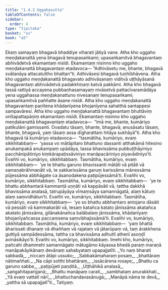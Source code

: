```yaml
---
title: "1.4.3 Uggahasutta"
tableOfContents: false
sidebar:
  order: 4
type: "tipitaka"
basket: "su"
book: "a5"
---
```



<DynamicBreadcrumb />

<Division number="33" book="a5">

<Paragraph number="159" book="a5">
Ekaṃ samayaṃ bhagavā bhaddiye viharati jātiyā vane. Atha kho uggaho meṇḍakanattā yena bhagavā tenupasaṅkami; upasaṅkamitvā bhagavantaṃ abhivādetvā ekamantaṃ nisīdi. Ekamantaṃ nisinno kho uggaho meṇḍakanattā bhagavantaṃ etadavoca—
</Paragraph>

<Paragraph number="160" book="a5">
“Adhivāsetu me, bhante, bhagavā svātanāya attacatuttho bhattan”ti. Adhivāsesi bhagavā tuṇhībhāvena. Atha kho uggaho meṇḍakanattā bhagavato adhivāsanaṃ viditvā uṭṭhāyāsanā bhagavantaṃ abhivādetvā padakkhiṇaṃ katvā pakkāmi.
</Paragraph>

<Paragraph number="161" book="a5">
Atha kho bhagavā tassā rattiyā accayena pubbaṇhasamayaṃ nivāsetvā pattacīvaramādāya yena uggahassa meṇḍakanattuno nivesanaṃ tenupasaṅkami; upasaṅkamitvā paññatte āsane nisīdi. Atha kho uggaho meṇḍakanattā bhagavantaṃ paṇītena khādanīyena bhojanīyena sahatthā santappesi sampavāresi. Atha kho uggaho meṇḍakanattā bhagavantaṃ bhuttāviṃ onītapattapāṇiṃ ekamantaṃ nisīdi. Ekamantaṃ nisinno kho uggaho meṇḍakanattā bhagavantaṃ etadavoca—  “imā me, bhante, kumāriyo patikulāni gamissanti. Ovadatu tāsaṃ, bhante, bhagavā; anusāsatu tāsaṃ, bhante, bhagavā, yaṃ tāsaṃ assa dīgharattaṃ hitāya sukhāyā”ti.
</Paragraph>

<Paragraph number="162" book="a5">
Atha kho bhagavā tā kumāriyo etadavoca—  “tasmātiha, kumāriyo, evaṃ sikkhitabbaṃ—  ‘yassa vo mātāpitaro bhattuno dassanti atthakāmā hitesino anukampakā anukampaṃ upādāya, tassa bhavissāma pubbuṭṭhāyiniyo pacchānipātiniyo kiṃkārapaṭissāviniyo manāpacāriniyo piyavādiniyo’ti. Evañhi vo, kumāriyo, sikkhitabbaṃ.
</Paragraph>

<Paragraph number="163" book="a5">
Tasmātiha, kumāriyo, evaṃ sikkhitabbaṃ—  ‘ye te bhattu garuno bhavissanti mātāti vā pitāti vā samaṇabrāhmaṇāti vā, te sakkarissāma garuṃ karissāma mānessāma pūjessāma abbhāgate ca āsanodakena paṭipūjessāmā’ti. Evañhi vo, kumāriyo, sikkhitabbaṃ.
</Paragraph>

<Paragraph number="164" book="a5">
Tasmātiha, kumāriyo, evaṃ sikkhitabbaṃ—  ‘ye te bhattu abbhantarā kammantā uṇṇāti vā kappāsāti vā, tattha dakkhā bhavissāma analasā, tatrupāyāya vīmaṃsāya samannāgatā, alaṃ kātuṃ alaṃ saṃvidhātun’ti. Evañhi vo, kumāriyo, sikkhitabbaṃ.
</Paragraph>

<Paragraph number="165" book="a5">
Tasmātiha, kumāriyo, evaṃ sikkhitabbaṃ—  ‘yo so bhattu abbhantaro antojano dāsāti vā pessāti vā kammakarāti vā, tesaṃ katañca katato jānissāma akatañca akatato jānissāma, gilānakānañca balābalaṃ jānissāma, khādanīyaṃ bhojanīyañcassa paccaṃsena saṃvibhajissāmā’ti. Evañhi vo, kumāriyo, sikkhitabbaṃ.
</Paragraph>

<Paragraph number="166" book="a5">
Tasmātiha, kumāriyo, evaṃ sikkhitabbaṃ—  ‘yaṃ bhattā āharissati dhanaṃ vā dhaññaṃ vā rajataṃ vā jātarūpaṃ vā, taṃ ārakkhena guttiyā sampādessāma, tattha ca bhavissāma adhuttī athenī asoṇḍī avināsikāyo’ti. Evañhi vo, kumāriyo, sikkhitabbaṃ. Imehi kho, kumāriyo, pañcahi dhammehi samannāgato mātugāmo kāyassa bhedā paraṃ maraṇā manāpakāyikānaṃ devānaṃ sahabyataṃ upapajjatīti.
</Paragraph>

<Paragraph number="167" type="verses" book="a5">
_Yo naṃ bharati sabbadā,_  
_niccaṃ ātāpi ussuko;_  
_Sabbakāmaharaṃ posaṃ,_  
_bhattāraṃ nātimaññati._  

</Paragraph>

<Paragraph number="168" type="verses" book="a5">
_Na cāpi sotthi bhattāraṃ,_  
_issācārena rosaye;_  
_Bhattu ca garuno sabbe,_  
_paṭipūjeti paṇḍitā._  

</Paragraph>

<Paragraph number="169" type="verses" book="a5">
_Uṭṭhāhikā analasā,_  
_saṅgahitaparijjanā;_  
_Bhattu manāpaṃ carati,_  
_sambhataṃ anurakkhati._  

</Paragraph>

<Paragraph number="170" type="verses" book="a5">
_Yā evaṃ vattatī nārī,_  
_bhattuchandavasānugā;_  
_Manāpā nāma te devā,_  
_yattha sā upapajjatī”ti._  


</Paragraph>
</Division>

<Paragraph number="171" type="center" book="a5">
Tatiyaṃ.
</Paragraph>